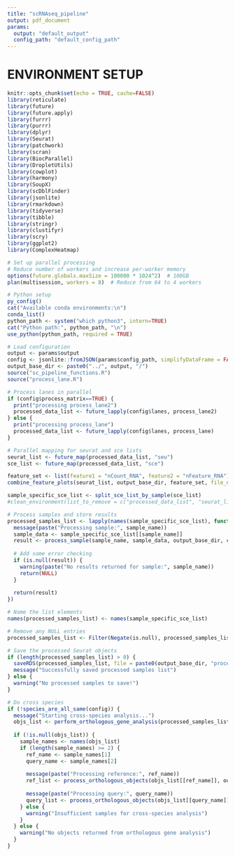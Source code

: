 ```yaml
---
title: "scRNAseq_pipeline"
output: pdf_document
params:
  output: "default_output" 
  config_path: "default_config_path" 
---
```


# ENVIRONMENT SETUP

```r
knitr::opts_chunk$set(echo = TRUE, cache=FALSE)
library(reticulate)
library(future)
library(future.apply)
library(furrr)
library(purrr)
library(dplyr)
library(Seurat)
library(patchwork)
library(scran)
library(BiocParallel)
library(DropletUtils)
library(cowplot)
library(harmony)
library(SoupX)
library(scDblFinder)
library(jsonlite)
library(rmarkdown)
library(tidyverse)
library(tibble)
library(stringr)
library(clustifyr)
library(scry)
library(ggplot2)
library(ComplexHeatmap)

# Set up parallel processing
# Reduce number of workers and increase per-worker memory
options(future.globals.maxSize = 100000 * 1024^2)  # 100GB
plan(multisession, workers = 8)  # Reduce from 64 to 4 workers

# Python setup
py_config()
cat("Available conda environments:\n")
conda_list()
python_path <- system("which python3", intern=TRUE)
cat("Python path:", python_path, "\n")
use_python(python_path, required = TRUE)

# Load configuration
output <- params$output
config <- jsonlite::fromJSON(params$config_path, simplifyDataFrame = FALSE)
output_base_dir <- paste0("../", output, "/")
source("sc_pipeline_functions.R")
source("process_lane.R")

```
```r
# Process lanes in parallel
if (config$process_matrix==TRUE) {
  print("processing process_lane2")
  processed_data_list <- future_lapply(config$lanes, process_lane2)
} else {
  print("processing process_lane")
  processed_data_list <- future_lapply(config$lanes, process_lane)
}
```
```r
# Parallel mapping for seurat and sce lists
seurat_list <- future_map(processed_data_list, "seu")
sce_list <- future_map(processed_data_list, "sce")

feature_set <- list(feature1 = "nCount_RNA", feature2 = "nFeature_RNA")
combine_feature_plots(seurat_list, output_base_dir, feature_set, file_name_base = "post_soupx_qc")

sample_specific_sce_list <- split_sce_list_by_sample(sce_list)
#clean_environment(list_to_remove = c("processed_data_list", "seurat_list", "feature_set"))

# Process samples and store results
processed_samples_list <- lapply(names(sample_specific_sce_list), function(sample_name) {
  message(paste("Processing sample:", sample_name))
  sample_data <- sample_specific_sce_list[[sample_name]]
  result <- process_sample(sample_name, sample_data, output_base_dir, config)
  
  # Add some error checking
  if (is.null(result)) {
    warning(paste("No results returned for sample:", sample_name))
    return(NULL)
  }
  
  return(result)
})

# Name the list elements
names(processed_samples_list) <- names(sample_specific_sce_list)

# Remove any NULL entries
processed_samples_list <- Filter(Negate(is.null), processed_samples_list)

# Save the processed Seurat objects
if (length(processed_samples_list) > 0) {
  saveRDS(processed_samples_list, file = paste0(output_base_dir, "processed_seurat_objects.rds"))
  message("Successfully saved processed samples list")
} else {
  warning("No processed samples to save!")
}
```
```r
# Do cross species
if (!species_are_all_same(config)) {
  message("Starting cross-species analysis...")
  objs_list <- perform_orthologous_gene_analysis(processed_samples_list, config, output_base_dir)
  
  if (!is.null(objs_list)) {
    sample_names <- names(objs_list)
    if (length(sample_names) >= 2) {
      ref_name <- sample_names[1]
      query_name <- sample_names[2]
      
      message(paste("Processing reference:", ref_name))
      ref_list <- process_orthologous_objects(objs_list[[ref_name]], output_base_dir, config, ref_name)
      
      message(paste("Processing query:", query_name))
      query_list <- process_orthologous_objects(objs_list[[query_name]], output_base_dir, config, query_name)
    } else {
      warning("Insufficient samples for cross-species analysis")
    }
  } else {
    warning("No objects returned from orthologous gene analysis")
  }
}
```


